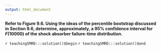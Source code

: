 ```yaml
---
output: html_document
---
```


__Refer to Figure 9.6. Using the ideas of the percentile bootstrap discussed in Section 9.6, determine, approximately, a $95\%$ confidence interval for $F(10000)$ of the shock absorber failure-time distribution.__

`r teachingSMRD:::solution()$begin`
`r teachingSMRD:::solution()$end`
